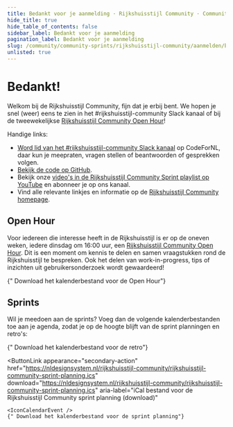 ```yaml
---
title: Bedankt voor je aanmelding · Rijkshuisstijl Community · Community Sprints
hide_title: true
hide_table_of_contents: false
sidebar_label: Bedankt voor je aanmelding
pagination_label: Bedankt voor je aanmelding
slug: /community/community-sprints/rijkshuisstijl-community/aanmelden/bedankt
unlisted: true
---
```



# Bedankt!

Welkom bij de Rijkshuisstijl Community, fijn dat je erbij bent. We hopen je snel (weer) eens te zien in het #rijkshuisstijl-community Slack kanaal of bij de tweewekelijkse [Rijkshuisstijl Community Open Hour](https://nldesignsystem.nl/events/rijkshuisstijl-community-open-hour/)!

Handige links:

- [Word lid van het #rijkshuisstijl-community Slack kanaal](https://praatmee.codefor.nl) op CodeForNL, daar kun je meepraten, vragen stellen of beantwoorden of gesprekken volgen.
- [Bekijk de code op GitHub](https://github.com/nl-design-system/rijkshuisstijl-community).
- Bekijk onze [video's in de Rijkshuisstijl Community Sprint playlist op YouTube](https://www.youtube.com/playlist?list=PLnAxFMscDU3FHVDYR9WvX3d84JdQ5Q3tJ) en abonneer je op ons kanaal.
- Vind alle relevante linkjes en informatie op de [Rijkshuisstijl Community homepage](https://rijkshuisstijl-community.nl/).

## Open Hour

Voor iedereen die interesse heeft in de Rijkshuisstijl is er op de oneven weken, iedere dinsdag om 16:00 uur, een [Rijkshuisstijl Community Open Hour](https://nldesignsystem.nl/events/rijkshuisstijl-community-open-hour). Dit is een moment om kennis te delen en samen vraagstukken rond de Rijkshuisstijl te bespreken. Ook het delen van work-in-progress, tips of inzichten uit gebruikersonderzoek wordt gewaardeerd!

<ActionGroup>
  <ButtonLink
    appearance="secondary-action"
    href="https://nldesignsystem.nl/rijkshuisstijl-community/rijkshuisstijl-community-open-hour.ics"
    download="https://nldesignsystem.nl/rijkshuisstijl-community/rijkshuisstijl-community-open-hour.ics"
    aria-label="iCal bestand voor de Rijkshuisstijl Community Open Hour (download)"
  >
    <IconCalendarEvent />
    {" Download het kalenderbestand voor de Open Hour"}
  </ButtonLink>
</ActionGroup>

## Sprints

Wil je meedoen aan de sprints? Voeg dan de volgende kalenderbestanden toe aan je agenda, zodat je op de hoogte blijft van de sprint planningen en retro's:

<ActionGroup>
  <ButtonLink
    appearance="secondary-action"
    href="https://nldesignsystem.nl/rijkshuisstijl-community/rijkshuisstijl-community-retro.ics"
    download="https://nldesignsystem.nl/rijkshuisstijl-community/rijkshuisstijl-community-retro.ics"
    aria-label="iCal bestand voor de Rijkshuisstijl Community retro (download)"
  >
    <IconCalendarEvent />
    {" Download het kalenderbestand voor de retro"}
  </ButtonLink>

  <ButtonLink
    appearance="secondary-action"
    href="https://nldesignsystem.nl/rijkshuisstijl-community/rijkshuisstijl-community-sprint-planning.ics"
    download="https://nldesignsystem.nl/rijkshuisstijl-community/rijkshuisstijl-community-sprint-planning.ics"
    aria-label="iCal bestand voor de Rijkshuisstijl Community sprint planning (download)"
  >
    <IconCalendarEvent />
    {" Download het kalenderbestand voor de sprint planning"}
  </ButtonLink>
</ActionGroup>
